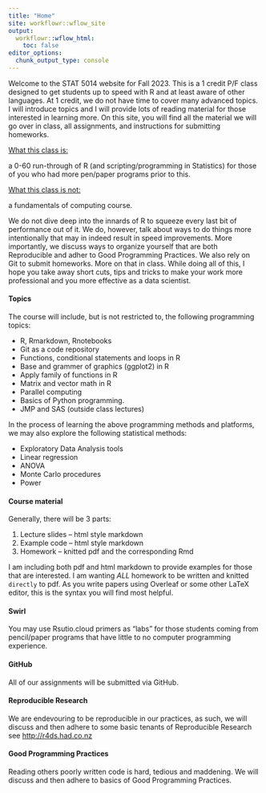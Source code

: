 ```yaml
---
title: "Home"
site: workflowr::wflow_site
output:
  workflowr::wflow_html:
    toc: false
editor_options:
  chunk_output_type: console
---
```


Welcome to the STAT 5014 website for Fall 2023.  This is a 1 credit P/F class designed to get students up to speed with R and at least aware of other languages.  At 1 credit, we do not have time to cover many advanced topics.  I will introduce topics and I will provide lots of reading material for those interested in learning more.  On this site, you will find all the material we will go over in class, all assignments, and instructions for submitting homeworks.

<ins>What this class is:</ins> a 0-60 run-through of R (and scripting/programming in Statistics) for those of you who had more pen/paper programs prior to this.

<ins>What this class is not:</ins> a fundamentals of computing course.  

We do not dive deep into the innards of R to squeeze every last bit of performance out of it.  We do, however, talk about ways to do things more intentionally that may in indeed result in speed improvements.  More importantly, we discuss ways to organize yourself that are both Reproducible and adher to Good Programming Practices.  We also rely on Git to submit homeworks.  More on that in class.  While doing all of this, I hope you take away short cuts, tips and tricks to make your work more professional and you more effective as a data scientist.

#### Topics

The course will include, but is not restricted to, the following programming topics:

+ R, Rmarkdown, Rnotebooks
+ Git as a code repository
+ Functions, conditional statements and loops in R
+ Base and grammer of graphics (ggplot2) in R
+ Apply family of functions in R
+ Matrix and vector math in R
+ Parallel computing
+ Basics of Python programming.
+ JMP and SAS (outside class lectures)

\noindent In the process of learning the above programming methods and platforms, we may also explore the following statistical methods:

+ Exploratory Data Analysis tools
+ Linear regression
+ ANOVA
+ Monte Carlo procedures
+ Power

#### Course material

Generally, there will be 3 parts:

1. Lecture slides -- html style markdown  
2. Example code -- html style markdown
3. Homework -- knitted pdf and the corresponding Rmd

I am including both pdf and html markdown to provide examples for those that are interested.  I am wanting *ALL* homework to be written and knitted `directly` to pdf.  As you write papers using Overleaf or some other LaTeX editor, this is the syntax you will find most helpful.

#### Swirl

You may use Rsutio.cloud primers as "labs" for those students coming from pencil/paper programs that have little to no computer programming experience.

#### GitHub

All of our assignments will be submitted via GitHub.

#### Reproducible Research

We are endevouring to be reproducible in our practices, as such, we will discuss and then adhere to some basic tenants of Reproducible Research see <http://r4ds.had.co.nz>  

#### Good Programming Practices

Reading others poorly written code is hard, tedious and maddening.  We will discuss and then adhere to basics of Good Programming Practices.


